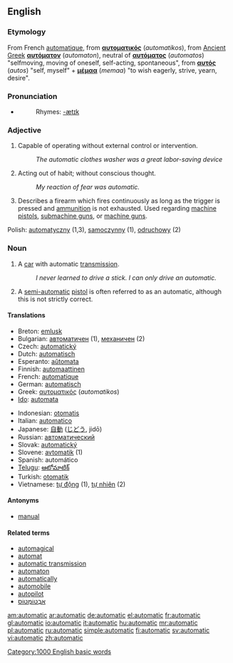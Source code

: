 {{q}}
==English==

===Etymology===
From French [[automatique]], from {{Gr.}} '''[[αυτοματικός]]''' (''automatikos''), from [[Ancient Greek]] '''[[αυτόματον]]''' (''automaton''), neutral of '''[[αυτόματος]]''' (''automatos'') "selfmoving, moving of oneself, self-acting, spontaneous", from '''[[αυτός]]''' (''autos'') "self, myself" + '''[[μέμαα]]''' (''memaa'') "to wish eagerly, strive, yearn, desire".

===Pronunciation===
*{{audio|en-us-automatic.ogg|Audio (US)}}
*:Rhymes: [[Rhymes:English:-ætɪk|-ætɪk]]

===Adjective===
{{en-adj|-}}

# Capable of operating without external control or intervention.
#: ''The automatic clothes washer was a great labor-saving device''
# Acting out of habit; without conscious thought.
#: ''My reaction of fear was automatic.''
# Describes a firearm which fires continuously as long as the trigger is pressed and [[ammunition]] is not exhausted. Used regarding [[machine pistol]]s, [[submachine gun]]s, or [[machine gun]]s.

{{top}}
{{mid}}
Polish: [[automatyczny]] (1,3), [[samoczynny]] (1), [[odruchowy]] (2)
{{bottom}}

===Noun===
{{en-noun}}

# A [[car]] with automatic [[transmission]].
#: ''I never learned to drive a stick. I can only drive an automatic.''
# A [[semi-automatic]] [[pistol]] is often referred to as an automatic, although this is not strictly correct.

====Translations====
{{top}}
*Breton: [[emlusk]]
*Bulgarian: [[автоматичен]] {{m}} (1), [[механичен]] {{m}} (2)
*Czech: [[automatický]]
*Dutch: [[automatisch]]
*Esperanto: [[aŭtomata]]
*Finnish: [[automaattinen]]
*French: [[automatique]]
*German: [[automatisch]]
*Greek: [[αυτοματικός]] (''automatikos'') {{m}}
*[[Ido]]: [[automata]]
{{mid}}
*Indonesian: [[otomatis]]
*Italian: [[automatico]]
*Japanese: [[自動]] ([[じどう]], jidō)
*Russian: [[автоматический]]
*Slovak: [[automatický]]
*Slovene: [[avtomatik]] {{m}} (1)
*Spanish: automático
*[[Telugu]]: [[ఆటోమాటిక్]]
*Turkish: [[otomatik]]
*Vietnamese: [[tự động]] (1), [[tự nhiên]] (2)
{{bottom}}

====Antonyms====
*[[manual]]

====Related terms====
*[[automagical]]
*[[automat]]
*[[automatic transmission]]
*[[automaton]]
*[[automatically]]
*[[automobile]]
*[[autopilot]]
*[[אַבְטוֹמְטוֹס]]

[[Category:1000 English basic words]]

[[am:automatic]]
[[ar:automatic]]
[[de:automatic]]
[[el:automatic]]
[[fr:automatic]]
[[gl:automatic]]
[[io:automatic]]
[[it:automatic]]
[[hu:automatic]]
[[mr:automatic]]
[[pl:automatic]]
[[ru:automatic]]
[[simple:automatic]]
[[fi:automatic]]
[[sv:automatic]]
[[vi:automatic]]
[[zh:automatic]]